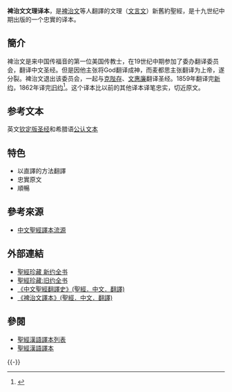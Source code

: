 {{圣经译本
| image =
| translation_title=
| full_name=裨治文文理译本
| language=中文-文理（文言文）
| NT_published=1859年
| OT_published=1862年
| translation_type=直译
| copyright=
| genesis_1:1-3=元始时、神創造天地、地乃虚旷、渊面晦冥、神之灵覆育於水面。神曰、宜有光、即有光焉。
| john_3:16=蓋神愛世、甚至以其獨生之子赐之、俾凡信之者、免沉沦而得永生。
}}

'''裨治文文理译本'''，是[[裨治文|裨治文]]等人翻譯的文理（[[文言文|文言文]]）新舊約聖經，是十九世纪中期出版的一个忠實的译本。

==簡介==
裨治文是来中国传福音的第一位美国传教士，在19世纪中期参加了委办翻译委员会，翻译中文圣经。但是因他主张将God翻译成神，而麦都思主张翻译为上帝，遂分裂。裨治文退出该委员会，一起与[[克陛存|克陛存]]、[[文惠廉|文惠廉]]翻译圣经。1859年翻译完[[新约|新约]]，1862年译完[[旧约|旧约]]<ref>{{Cite web |url=http://www.fhl.net/main/eternal_qa/eternal_qa541510.html |title=中文圣经译经史 |accessdate=2014-02-10 |archive-date=2014-02-21 |archive-url=https://web.archive.org/web/20140221172725/http://www.fhl.net/main/eternal_qa/eternal_qa541510.html |dead-url=no }}</ref>。这个译本比以前的其他译本译笔忠实，切近原文。

==参考文本==
英文[[钦定版圣经|钦定版圣经]]和希腊语[[公认文本|公认文本]]

==特色==
* 以直譯的方法翻譯
* 忠實原文
* 順暢

==參考來源==
<references/>
*[http://ctestimony.org/0203/zwsj.htm 中文聖經譯本流源]{{Wayback|url=http://ctestimony.org/0203/zwsj.htm |date=20060516115524 }}

==外部連結==
* [http://bible.fhl.net/ob/ro.php?book=184&procb=1 聖經珍藏 新约全书]{{Wayback|url=http://bible.fhl.net/ob/ro.php?book=184&procb=1 |date=20140221173059 }}
* [http://bible.fhl.net/ob/ro.php?book=3&procb=2 聖經珍藏:旧约全书]{{Wayback|url=http://bible.fhl.net/ob/ro.php?book=3&procb=2 |date=20140221173057 }}
* [https://www.translatebible.com/chinese-bible-translation-timeline.html 《中文聖經翻譯史》(聖經．中文．翻譯)]
* [https://www.translatebible.com/bridgman.html 《裨治文譯本》(聖經．中文．翻譯)]

==參閱==
* [[聖經漢語譯本列表|聖經漢語譯本列表]]
* [[聖經漢語譯本|聖經漢語譯本]]

{{-}}
{{圣经中文译本}}